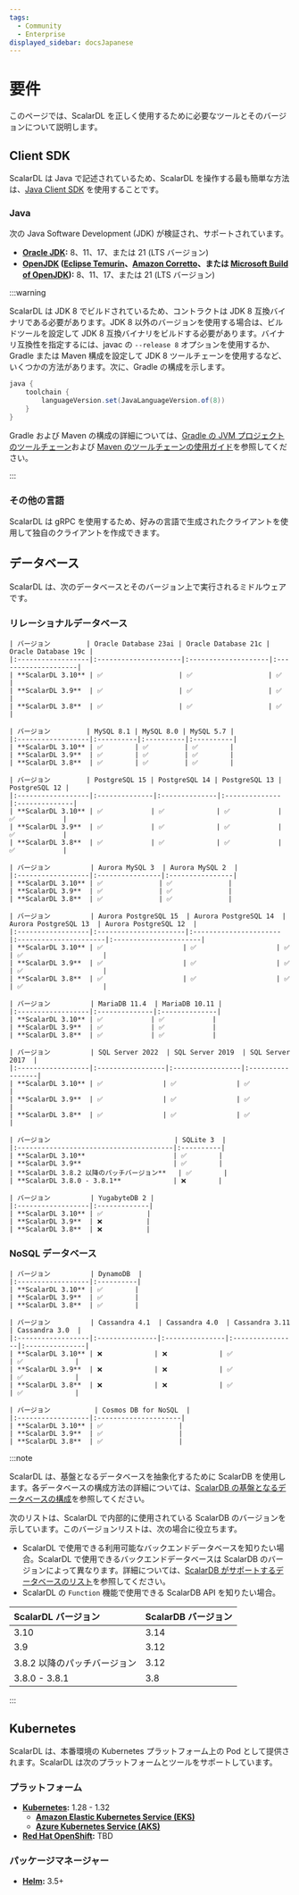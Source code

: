 ```yaml
---
tags:
  - Community
  - Enterprise
displayed_sidebar: docsJapanese
---
```


# 要件


<TranslationBanner />

このページでは、ScalarDL を正しく使用するために必要なツールとそのバージョンについて説明します。

## Client SDK

ScalarDL は Java で記述されているため、ScalarDL を操作する最も簡単な方法は、[Java Client SDK](getting-started.mdx#client-sdk-をダウンロードする) を使用することです。

### Java

次の Java Software Development (JDK) が検証され、サポートされています。

- **[Oracle JDK](https://www.oracle.com/java/):** 8、11、17、または 21 (LTS バージョン)
- **[OpenJDK](https://openjdk.org/) ([Eclipse Temurin](https://adoptium.net/temurin/)、[Amazon Corretto](https://aws.amazon.com/corretto/)、または [Microsoft Build of OpenJDK](https://learn.microsoft.com/en-us/java/openjdk/)):** 8、11、17、または 21 (LTS バージョン)

:::warning

ScalarDL は JDK 8 でビルドされているため、コントラクトは JDK 8 互換バイナリである必要があります。JDK 8 以外のバージョンを使用する場合は、ビルドツールを設定して JDK 8 互換バイナリをビルドする必要があります。バイナリ互換性を指定するには、javac の `--release 8` オプションを使用するか、Gradle または Maven 構成を設定して JDK 8 ツールチェーンを使用するなど、いくつかの方法があります。次に、Gradle の構成を示します。

```gradle
java {
    toolchain {
        languageVersion.set(JavaLanguageVersion.of(8))
    }
}
```

Gradle および Maven の構成の詳細については、[Gradle の JVM プロジェクトのツールチェーン](https://docs.gradle.org/current/userguide/toolchains.html)および [Maven のツールチェーンの使用ガイド](https://maven.apache.org/guides/mini/guide-using-toolchains.html)を参照してください。

:::

### その他の言語

ScalarDL は gRPC を使用するため、好みの言語で生成されたクライアントを使用して独自のクライアントを作成できます。

## データベース

ScalarDL は、次のデータベースとそのバージョン上で実行されるミドルウェアです。

### リレーショナルデータベース

<Tabs groupId="RDBs" queryString>
  <TabItem value="Oracle_Database" label="Oracle Database" default>

    | バージョン         | Oracle Database 23ai | Oracle Database 21c | Oracle Database 19c |
    |:------------------|:---------------------|:--------------------|:--------------------|
    | **ScalarDL 3.10** | ✅                   | ✅                   | ✅                  |
    | **ScalarDL 3.9**  | ✅                   | ✅                   | ✅                  |
    | **ScalarDL 3.8**  | ✅                   | ✅                   | ✅                  |

  </TabItem>
  <TabItem value="MySQL" label="MySQL">

    | バージョン         | MySQL 8.1 | MySQL 8.0 | MySQL 5.7 |
    |:------------------|:----------|:----------|:----------|
    | **ScalarDL 3.10** | ✅        | ✅         | ✅        |
    | **ScalarDL 3.9**  | ✅        | ✅         | ✅        |
    | **ScalarDL 3.8**  | ✅        | ✅         | ✅        |

  </TabItem>
  <TabItem value="PostgreSQL" label="PostgreSQL">

    | バージョン         | PostgreSQL 15 | PostgreSQL 14 | PostgreSQL 13 | PostgreSQL 12 |
    |:------------------|:--------------|:--------------|:--------------|:--------------|
    | **ScalarDL 3.10** | ✅            | ✅             | ✅            | ✅            |
    | **ScalarDL 3.9**  | ✅            | ✅             | ✅            | ✅            |
    | **ScalarDL 3.8**  | ✅            | ✅             | ✅            | ✅            |

  </TabItem>
  <TabItem value="Amazon_Aurora_MySQL" label="Amazon Aurora MySQL">

    | バージョン          | Aurora MySQL 3  | Aurora MySQL 2  |
    |:------------------|:----------------|:----------------|
    | **ScalarDL 3.10** | ✅              | ✅              |
    | **ScalarDL 3.9**  | ✅              | ✅              |
    | **ScalarDL 3.8**  | ✅              | ✅              |

  </TabItem>
  <TabItem value="Amazon_Aurora_PostgreSQL" label="Amazon Aurora PostgreSQL">

    | バージョン          | Aurora PostgreSQL 15  | Aurora PostgreSQL 14  | Aurora PostgreSQL 13  | Aurora PostgreSQL 12  |
    |:------------------|:----------------------|:----------------------|:----------------------|:----------------------|
    | **ScalarDL 3.10** | ✅                    | ✅                    | ✅                    | ✅                    |
    | **ScalarDL 3.9**  | ✅                    | ✅                    | ✅                    | ✅                    |
    | **ScalarDL 3.8**  | ✅                    | ✅                    | ✅                    | ✅                    |

  </TabItem>
  <TabItem value="MariaDB" label="MariaDB">

    | バージョン          | MariaDB 11.4  | MariaDB 10.11 |
    |:------------------|:--------------|:--------------|
    | **ScalarDL 3.10** | ✅            | ✅            |
    | **ScalarDL 3.9**  | ✅            | ✅            |
    | **ScalarDL 3.8**  | ✅            | ✅            |

  </TabItem>
  <TabItem value="SQL_Server" label="SQL Server">

    | バージョン          | SQL Server 2022  | SQL Server 2019  | SQL Server 2017  |
    |:------------------|:-----------------|:-----------------|:-----------------|
    | **ScalarDL 3.10** | ✅               | ✅               | ✅               |
    | **ScalarDL 3.9**  | ✅               | ✅               | ✅               |
    | **ScalarDL 3.8**  | ✅               | ✅               | ✅               |

  </TabItem>
  <TabItem value="SQLite" label="SQLite">

    | バージョン                               | SQLite 3  |
    |:---------------------------------------|:----------|
    | **ScalarDL 3.10**                      | ✅        |
    | **ScalarDL 3.9**                       | ✅        |
    | **ScalarDL 3.8.2 以降のパッチバージョン**   | ✅        |
    | **ScalarDL 3.8.0 - 3.8.1**             | ❌        |

  </TabItem>
  <TabItem value="YugabyteDB" label="YugabyteDB">

    | バージョン          | YugabyteDB 2 |
    |:------------------|:-------------|
    | **ScalarDL 3.10** | ✅           |
    | **ScalarDL 3.9**  | ❌           |
    | **ScalarDL 3.8**  | ❌           |

  </TabItem>
</Tabs>

### NoSQL データベース

<Tabs groupId="NoSQL" queryString>
  <TabItem value="Amazon_DynamoDB" label="Amazon DynamoDB" default>

    | バージョン          | DynamoDB  |
    |:------------------|:----------|
    | **ScalarDL 3.10** | ✅        |
    | **ScalarDL 3.9**  | ✅        |
    | **ScalarDL 3.8**  | ✅        |

  </TabItem>
  <TabItem value="Apache_Cassandra" label="Apache Cassandra">

    | バージョン          | Cassandra 4.1  | Cassandra 4.0  | Cassandra 3.11  | Cassandra 3.0  |
    |:------------------|:---------------|:---------------|:----------------|:---------------|
    | **ScalarDL 3.10** | ❌             | ❌             | ✅              | ✅             |
    | **ScalarDL 3.9**  | ❌             | ❌             | ✅              | ✅             |
    | **ScalarDL 3.8**  | ❌             | ❌             | ✅              | ✅             |

  </TabItem>
  <TabItem value="Azure_Cosmos_DB_for_NoSQL" label="Azure Cosmos DB for NoSQL">

    | バージョン           | Cosmos DB for NoSQL  |
    |:------------------|:---------------------|
    | **ScalarDL 3.10** | ✅                   |
    | **ScalarDL 3.9**  | ✅                   |
    | **ScalarDL 3.8**  | ✅                   |

  </TabItem>
</Tabs>

:::note

ScalarDL は、基盤となるデータベースを抽象化するために ScalarDB を使用します。各データベースの構成方法の詳細については、[ScalarDB の基盤となるデータベースの構成](https://scalardb.scalar-labs.com/docs/latest/database-configurations)を参照してください。

次のリストは、ScalarDL で内部的に使用されている ScalarDB のバージョンを示しています。このバージョンリストは、次の場合に役立ちます。

- ScalarDL で使用できる利用可能なバックエンドデータベースを知りたい場合。ScalarDL で使用できるバックエンドデータベースは ScalarDB のバージョンによって異なります。詳細については、[ScalarDB がサポートするデータベースのリスト](https://scalardb.scalar-labs.com/docs/latest/requirements#databases/)を参照してください。
- ScalarDL の `Function` 機能で使用できる ScalarDB API を知りたい場合。

| ScalarDL バージョン        | ScalarDB バージョン |
|:-------------------------|:------------------|
| 3.10                     | 3.14              |
| 3.9                      | 3.12              |
| 3.8.2 以降のパッチバージョン | 3.12              |
| 3.8.0 - 3.8.1            | 3.8               |

:::

## Kubernetes

ScalarDL は、本番環境の Kubernetes プラットフォーム上の Pod として提供されます。ScalarDL は次のプラットフォームとツールをサポートしています。

### プラットフォーム

- **[Kubernetes](https://kubernetes.io/):** 1.28 - 1.32
  - **[Amazon Elastic Kubernetes Service (EKS)](https://aws.amazon.com/eks/)**
  - **[Azure Kubernetes Service (AKS)](https://azure.microsoft.com/en-us/products/kubernetes-service)**
- **[Red Hat OpenShift](https://www.redhat.com/en/technologies/cloud-computing/openshift):** TBD

### パッケージマネージャー

- **[Helm](https://helm.sh/):** 3.5+


